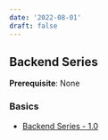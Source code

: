 ```yaml
---
date: '2022-08-01'
draft: false
---
```


## Backend Series

**Prerequisite**: None

### Basics

* [Backend Series - 1.0](http://localhost:3000/blog/backend_series_1-0)